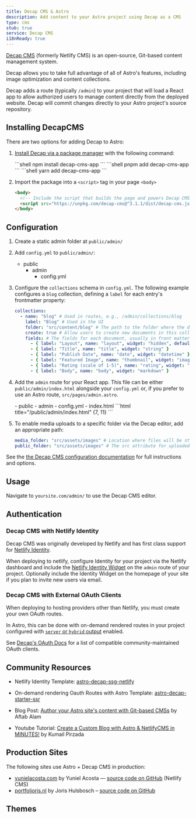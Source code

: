 ```yaml
---
title: Decap CMS & Astro
description: Add content to your Astro project using Decap as a CMS
type: cms
stub: true
service: Decap CMS
i18nReady: true
---
```


[Decap CMS](https://www.decapcms.org/) (formerly Netlify CMS) is an open-source, Git-based content management system.

Decap allows you to take full advantage of all of Astro's features, including image optimization and content collections.

Decap adds a route (typically `/admin`) to your project that will load a React app to allow authorized users to manage content directly from the deployed website. Decap will commit changes directly to your Astro project's source repository.

## Installing DecapCMS

There are two options for adding Decap to Astro:

1. [Install Decap via a package manager](https://decapcms.org/docs/install-decap-cms/#installing-with-npm) with the following command:


    <PackageManagerTabs>
      <Fragment slot="npm">
      ```shell
      npm install decap-cms-app
      ```
      </Fragment>
      <Fragment slot="pnpm">
      ```shell
      pnpm add decap-cms-app
      ```
      </Fragment>
      <Fragment slot="yarn">
      ```shell
      yarn add decap-cms-app
      ```
      </Fragment>
    </PackageManagerTabs>
 
 
1. Import the package into a `<script>` tag in your page `<body>`

	```html title='/admin'
    <body>
      <!-- Include the script that builds the page and powers Decap CMS -->
      <script src="https://unpkg.com/decap-cms@^3.1.1/dist/decap-cms.js"></script>
    </body>
	```
 

## Configuration

1. Create a static admin folder at `public/admin/`
2. Add `config.yml` to `public/admin/`: 
    <FileTree>
      - public
        - admin
          - config.yml
    </FileTree>
3. Configure the `collections` schema in `config.yml`. The following example configures a `blog` collection, defining a `label` for each entry's frontmatter property:
    ```yml
    collections:
      - name: "blog" # Used in routes, e.g., /admin/collections/blog
        label: "Blog" # Used in the UI
        folder: "src/content/blog" # The path to the folder where the documents are stored
        create: true # Allow users to create new documents in this collection
        fields: # The fields for each document, usually in front matter
          - { label: "Layout", name: "layout", widget: "hidden", default: "blog" }
          - { label: "Title", name: "title", widget: "string" }
          - { label: "Publish Date", name: "date", widget: "datetime" }
          - { label: "Featured Image", name: "thumbnail", widget: "image" }
          - { label: "Rating (scale of 1-5)", name: "rating", widget: "number" }
          - { label: "Body", name: "body", widget: "markdown" }
    ```

4. Add the `admin` route for your React app. This file can be either `public/admin/index.html` alongside your `config.yml` or, if you prefer to use an Astro route, `src/pages/admin.astro`.

    <FileTree>
        - public
          - admin
            - config.yml
            - index.html
    </FileTree>
    ```html title="/public/admin/index.html" {7, 11}
    <!doctype html>
    <html lang="en">
      <head>
        <meta charset="utf-8" />
        <meta name="viewport" content="width=device-width, initial-scale=1.0" />
        <meta name="robots" content="noindex" />
        <link href="/admin/config.yml" type="text/yaml" rel="cms-config-url" />
        <title>Content Manager</title>
      </head>
      <body>
        <script src="https://unpkg.com/decap-cms@^3.1.2/dist/decap-cms.js"></script>
      </body>
    </html>
    ```

5. To enable media uploads to a specific folder via the Decap editor, add an appropriate path:
    ```yml
    media_folder: "src/assets/images" # Location where files will be stored in the repo 
    public_folder: "src/assets/images" # The src attribute for uploaded media
    ```

See the [the Decap CMS configuration documentation](https://decapcms.org/docs/configure-decap-cms/) for full instructions and options.

## Usage
Navigate to `yoursite.com/admin/` to use the Decap CMS editor.

## Authentication

### Decap CMS with Netlify Identity

Decap CMS was originally developed by Netlify and has first class support for [Netlify Identity](https://docs.netlify.com/security/secure-access-to-sites/identity/).

When deploying to netlify, configure Identity for your project via the Netlify dashboard and include the [Netlify Identity Widget](https://github.com/netlify/netlify-identity-widget) on the `admin` route of your project. Optionally include the Identity Widget on the homepage of your site if you plan to invite new users via email.

### Decap CMS with External OAuth Clients

When deploying to hosting providers other than Netlify, you must create your own OAuth routes.

In Astro, this can be done with on-demand rendered routes in your project configured with [`server` or `hybrid` output](/en/guides/server-side-rendering/#enable-on-demand-server-rendering) enabled.

See [Decap's OAuth Docs](https://decapcms.org/docs/external-oauth-clients/) for a list of compatible community-maintained OAuth clients.

## Community Resources 

- Netlify Identity Template: [astro-decap-ssg-netlify](https://github.com/OliverSpeir/astro-decap-ssg-netlify-identity)

- On-demand rendering Oauth Routes with Astro Template: [astro-decap-starter-ssr](https://github.com/OliverSpeir/astro-decap-starter-ssr)

- Blog Post: [Author your Astro site's content with Git-based CMSs](https://aalam.vercel.app/blog/astro-and-git-cms-netlify) by Aftab Alam 

- Youtube Tutorial: [Create a Custom Blog with Astro & NetlifyCMS in MINUTES!](https://www.youtube.com/watch?v=3yip2wSRX_4) by Kumail Pirzada

## Production Sites

The following sites use Astro + Decap CMS in production:

- [yunielacosta.com](https://www.yunielacosta.com/) by Yuniel Acosta — [source code on GitHub](https://github.com/yacosta738/yacosta738.github.io) (Netlify CMS)
- [portfolioris.nl](https://www.portfolioris.nl/) by Joris Hulsbosch – [source code on GitHub](https://github.com/portfolioris/portfolioris.nl)

## Themes

<Grid >
  <Card title="Astros" href="https://astro.build/themes/details/astros" thumbnail="astros.png"/>
  <Card title="Enhanced Astro Starter" href="https://astro.build/themes/details/enhanced-astro-starter" thumbnail="enhanced-astro-starter.png"/>
  <Card title="Astro Decap CMS Starter" href="https://astro.build/themes/details/astro-decap-cms-starter" thumbnail="astro-decap-starter.png"/>
</Grid>
